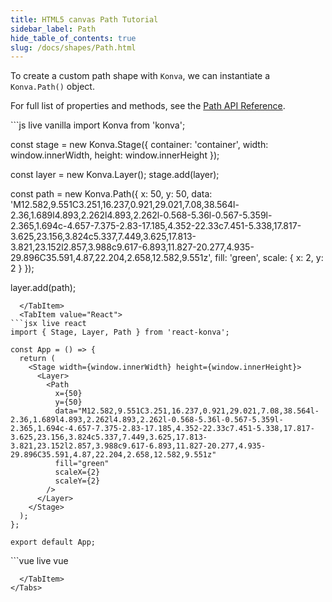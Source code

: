 ```yaml
---
title: HTML5 canvas Path Tutorial
sidebar_label: Path
hide_table_of_contents: true
slug: /docs/shapes/Path.html
---
```


To create a custom path shape with `Konva`, we can instantiate a `Konva.Path()` object.

For full list of properties and methods, see the [Path API Reference](/docs/api/Konva.Path.html).


<Tabs>
  <TabItem value="Vanilla" default>
```js live vanilla
import Konva from 'konva';

const stage = new Konva.Stage({
  container: 'container',
  width: window.innerWidth,
  height: window.innerHeight
});

const layer = new Konva.Layer();
stage.add(layer);

const path = new Konva.Path({
  x: 50,
  y: 50,
  data: 'M12.582,9.551C3.251,16.237,0.921,29.021,7.08,38.564l-2.36,1.689l4.893,2.262l4.893,2.262l-0.568-5.36l-0.567-5.359l-2.365,1.694c-4.657-7.375-2.83-17.185,4.352-22.33c7.451-5.338,17.817-3.625,23.156,3.824c5.337,7.449,3.625,17.813-3.821,23.152l2.857,3.988c9.617-6.893,11.827-20.277,4.935-29.896C35.591,4.87,22.204,2.658,12.582,9.551z',
  fill: 'green',
  scale: {
    x: 2,
    y: 2
  }
});

layer.add(path);
```
  </TabItem>
  <TabItem value="React">
```jsx live react
import { Stage, Layer, Path } from 'react-konva';

const App = () => {
  return (
    <Stage width={window.innerWidth} height={window.innerHeight}>
      <Layer>
        <Path
          x={50}
          y={50}
          data="M12.582,9.551C3.251,16.237,0.921,29.021,7.08,38.564l-2.36,1.689l4.893,2.262l4.893,2.262l-0.568-5.36l-0.567-5.359l-2.365,1.694c-4.657-7.375-2.83-17.185,4.352-22.33c7.451-5.338,17.817-3.625,23.156,3.824c5.337,7.449,3.625,17.813-3.821,23.152l2.857,3.988c9.617-6.893,11.827-20.277,4.935-29.896C35.591,4.87,22.204,2.658,12.582,9.551z"
          fill="green"
          scaleX={2}
          scaleY={2}
        />
      </Layer>
    </Stage>
  );
};

export default App;
```
  </TabItem>
  <TabItem value="Vue">
```vue live vue
<template>
  <v-stage :config="stageSize">
    <v-layer>
      <v-path :config="pathConfig" />
    </v-layer>
  </v-stage>
</template>

<script setup>
const stageSize = {
  width: window.innerWidth,
  height: window.innerHeight
};

const pathConfig = {
  x: 50,
  y: 50,
  data: 'M12.582,9.551C3.251,16.237,0.921,29.021,7.08,38.564l-2.36,1.689l4.893,2.262l4.893,2.262l-0.568-5.36l-0.567-5.359l-2.365,1.694c-4.657-7.375-2.83-17.185,4.352-22.33c7.451-5.338,17.817-3.625,23.156,3.824c5.337,7.449,3.625,17.813-3.821,23.152l2.857,3.988c9.617-6.893,11.827-20.277,4.935-29.896C35.591,4.87,22.204,2.658,12.582,9.551z',
  fill: 'green',
  scale: {
    x: 2,
    y: 2
  }
};
</script>
```
  </TabItem>
</Tabs>
